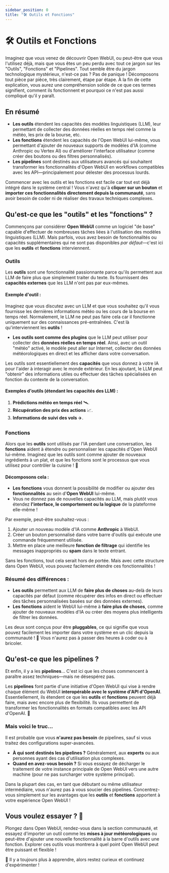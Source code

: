 ```yaml
---
sidebar_position: 0
title: "🛠️ Outils et Fonctions"
---
```


# 🛠️ Outils et Fonctions

Imaginez que vous venez de découvrir Open WebUI, ou peut-être que vous l'utilisez déjà, mais que vous êtes un peu perdu avec tout ce jargon sur les "Outils", "Fonctions" et "Pipelines". Tout semble être du jargon technologique mystérieux, n'est-ce pas ? Pas de panique ! Décomposons tout pièce par pièce, très clairement, étape par étape. À la fin de cette explication, vous aurez une compréhension solide de ce que ces termes signifient, comment ils fonctionnent et pourquoi ce n'est pas aussi compliqué qu'il y paraît.

## En résumé

- **Les outils** étendent les capacités des modèles linguistiques (LLM), leur permettant de collecter des données réelles en temps réel comme la météo, les prix de la bourse, etc.
- **Les fonctions** étendent les capacités de l'Open WebUI lui-même, vous permettant d'ajouter de nouveaux supports de modèles d'IA (comme Anthropic ou Vertex AI) ou d'améliorer l'interface utilisateur (comme créer des boutons ou des filtres personnalisés).
- **Les pipelines** sont destinés aux utilisateurs avancés qui souhaitent transformer les fonctionnalités d'Open WebUI en workflows compatibles avec les API—principalement pour délester des processus lourds.

Commencer avec les outils et les fonctions est facile car tout est déjà intégré dans le système central ! Vous n'avez qu'à **cliquer sur un bouton** et **importer ces fonctionnalités directement depuis la communauté**, sans avoir besoin de coder ni de réaliser des travaux techniques complexes.

## Qu'est-ce que les "outils" et les "fonctions" ?

Commençons par considérer **Open WebUI** comme un logiciel "de base" capable d'effectuer de nombreuses tâches liées à l'utilisation des modèles linguistiques (LLM). Mais parfois, vous avez besoin de fonctionnalités ou capacités supplémentaires qui ne sont pas disponibles *par défaut*—c'est ici que les **outils** et **fonctions** interviennent.

### Outils

Les **outils** sont une fonctionnalité passionnante parce qu'ils permettent aux LLM de faire plus que simplement traiter du texte. Ils fournissent des **capacités externes** que les LLM n'ont pas par eux-mêmes.

#### Exemple d'outil :

Imaginez que vous discutez avec un LLM et que vous souhaitez qu'il vous fournisse les dernières informations météo ou les cours de la bourse en temps réel. Normalement, le LLM ne peut pas faire cela car il fonctionne uniquement sur des connaissances pré-entraînées. C'est là qu'interviennent les **outils** !

- **Les outils sont comme des plugins** que le LLM peut utiliser pour collecter des **données réelles en temps réel**. Ainsi, avec un outil "météo" activé, le modèle peut aller sur Internet, collecter des données météorologiques en direct et les afficher dans votre conversation.

Les outils sont essentiellement des **capacités** que vous donnez à votre IA pour l'aider à interagir avec le monde extérieur. En les ajoutant, le LLM peut "obtenir" des informations utiles ou effectuer des tâches spécialisées en fonction du contexte de la conversation.

#### Exemples d'outils (étendant les capacités des LLM) :
1. **Prédictions météo en temps réel** 🛰️.
2. **Récupération des prix des actions** 📈.
3. **Informations de suivi des vols** ✈️.

### Fonctions

Alors que les **outils** sont utilisés par l'IA pendant une conversation, les **fonctions** aident à étendre ou personnaliser les capacités d'Open WebUI lui-même. Imaginez que les outils sont comme ajouter de nouveaux ingrédients à un plat, et que les fonctions sont le processus que vous utilisez pour contrôler la cuisine ! 🚪

#### Décomposons cela : 

- **Les fonctions** vous donnent la possibilité de modifier ou ajouter des **fonctionnalités** au sein d'**Open WebUI** lui-même.
- Vous ne donnez pas de nouvelles capacités au LLM, mais plutôt vous étendez **l'interface, le comportement ou la logique** de la plateforme elle-même !

Par exemple, peut-être souhaitez-vous :
1. Ajouter un nouveau modèle d'IA comme **Anthropic** à WebUI.
2. Créer un bouton personnalisé dans votre barre d'outils qui exécute une commande fréquemment utilisée.
3. Mettre en place une meilleure **fonction de filtrage** qui identifie les messages inappropriés ou **spam** dans le texte entrant.

Sans les fonctions, tout cela serait hors de portée. Mais avec cette structure dans Open WebUI, vous pouvez facilement étendre ces fonctionnalités !

### Résumé des différences :
- **Les outils** permettent aux LLM de **faire plus de choses** au-delà de leurs capacités par défaut (comme récupérer des infos en direct ou effectuer des tâches personnalisées basées sur des données externes).
- **Les fonctions** aident le WebUI lui-même à **faire plus de choses**, comme ajouter de nouveaux modèles d'IA ou créer des moyens plus intelligents de filtrer les données.

Les deux sont conçus pour être **pluggables**, ce qui signifie que vous pouvez facilement les importer dans votre système en un clic depuis la communauté ! 🎉 Vous n'aurez pas à passer des heures à coder ou à bricoler.

## Qu'est-ce que les pipelines ?

Et enfin, il y a les **pipelines**… C'est ici que les choses commencent à paraître assez techniques—mais ne désespérez pas.

Les **pipelines** font partie d'une initiative d'Open WebUI qui vise à rendre chaque élément du WebUI **interopérable avec le système d'API d'OpenAI**. Essentiellement, ils étendent ce que les **outils** et **fonctions** peuvent déjà faire, mais avec encore plus de flexibilité. Ils vous permettent de transformer les fonctionnalités en formats compatibles avec les API d'OpenAI. 🧠

### Mais voici le truc… 

Il est probable que vous **n'aurez pas besoin** de pipelines, sauf si vous traitez des configurations super-avancées.

- **À qui sont destinés les pipelines ?** Généralement, aux **experts** ou aux personnes ayant des cas d'utilisation plus complexes.
- **Quand en avez-vous besoin ?** Si vous essayez de décharger le traitement de votre instance principale de Open WebUI vers une autre machine (pour ne pas surcharger votre système principal).
  
Dans la plupart des cas, en tant que débutant ou même utilisateur intermédiaire, vous n'aurez pas à vous soucier des pipelines. Concentrez-vous simplement sur les avantages que les **outils** et **fonctions** apportent à votre expérience Open WebUI !

## Vous voulez essayer ? 🚀

Plongez dans Open WebUI, rendez-vous dans la section communauté, et essayez d'importer un outil comme les **mises à jour météorologiques** ou peut-être d'ajouter une nouvelle fonctionnalité à la barre d'outils avec une fonction. Explorer ces outils vous montrera à quel point Open WebUI peut être puissant et flexible !

🌟 Il y a toujours plus à apprendre, alors restez curieux et continuez d'expérimenter !